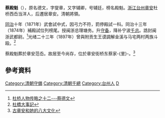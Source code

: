 '''蔡殿魁'''（{{bd|1848年||1919年||Cai}}），原名德文，字燮章，又字辅卿，号辅廷，榜名殿魁。[[浙江|浙江]][[台州|台州]][[章安|章安]]杜桥西岙当洋人，后遷居章安。清朝將領。

[[同治|同治]]十年（1871年）武會試中式，因弓力不符，罰停殿試一科。同治十三年（1874年）補殿試位列榜尾。授闽浙总理塘务。升[[守备|守备]]，降补宁波[[千总|千总]]。誥封闽浙武都尉。<ref>[http://www.duqiao.gov.cn/show.aspx?id=6273&cid=196 杜桥人物传略之十二---蔡德文]{{dead link|date=2018年4月 |bot=InternetArchiveBot |fix-attempted=yes }}</ref>光绪二十三年（1897年）曾與附贡生王谟調解金溪与马宅两村两族斗殴。<ref>[http://www.duqiao.gov.cn/wap.aspx?nid=15519&p=1&cp=2&cid=196&sp=3 杜橋大事記]{{dead link|date=2018年4月 |bot=InternetArchiveBot |fix-attempted=yes }}</ref>

蔡殿魁葬於章安范岙。故居至今尚存，位於章安街桥东蔡家-{里}-。<ref>[http://www.tzjjqda.sunbo6.net/show_hdr.php?xname=KDD3MU0&dname=2UU5A61&xpos=0 古章安和她的八大文化]{{dead link|date=2018年4月 |bot=InternetArchiveBot |fix-attempted=yes }}</ref>

==參考資料==
{{reflist}}


{{同治十三年甲戌科武殿試金榜}}
{{DEFAULTSORT:Cai蔡}}
[[Category:清朝守備|Category:清朝守備]]
[[Category:清朝千總|Category:清朝千總]]
[[Category:台州人|Category:台州人]]
[[Category:蔡姓|D]]